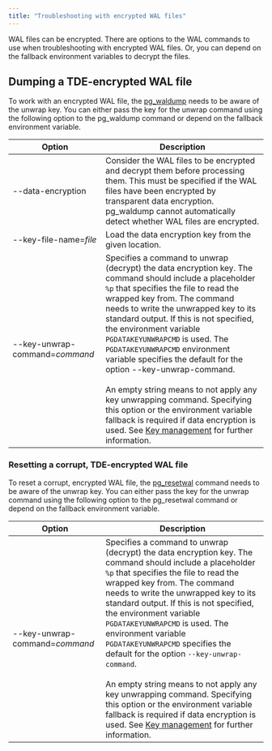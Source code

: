 ```yaml
---
title: "Troubleshooting with encrypted WAL files"
---
```


WAL files can be encrypted. There are options to the WAL commands to use when troubleshooting with encrypted WAL files. Or, you can depend on the fallback environment variables to decrypt the files.

## Dumping a TDE-encrypted WAL file

To work with an encrypted WAL file, the [pg_waldump](https://www.postgresql.org/docs/15/pgwaldump.html) needs to be aware of the unwrap key. You can either pass the key for the unwrap command using the following option to the pg_waldump command or depend on the fallback environment variable.

| Option | Description | 
| ------- | ---------- |
| --data-encryption | Consider the WAL files to be encrypted and decrypt them before processing them. This must be specified if the WAL files have been encrypted by transparent data encryption. pg_waldump cannot automatically detect whether WAL files are encrypted. |
| --key-file-name=*file* | Load the data encryption key from the given location.
| --key-unwrap-command=*command* | Specifies a command to unwrap (decrypt) the data encryption key. The command should include a placeholder `%p` that specifies the file to read the wrapped key from. The command needs to write the unwrapped key to its standard output. If this is not specified, the environment variable `PGDATAKEYUNWRAPCMD` is used. The `PGDATAKEYUNWRAPCMD` environment variable specifies the default for the option --key-unwrap-command. <br /> <br /> An empty string means to not apply any key unwrapping command. Specifying this option or the environment variable fallback is required if data encryption is used. See [Key management](/tde/latest/#key-management) for further information. |



### Resetting a corrupt, TDE-encrypted WAL file

To reset a corrupt, encrypted WAL file, the [pg_resetwal](https://www.postgresql.org/docs/15/app-pgresetwal.html) command needs to be aware of the unwrap key. You can either pass the key for the unwrap command using the following option to the pg_resetwal command or depend on the fallback environment variable.

| Option | Description | 
| ------- | ---------- |
| --key-unwrap-command=*command* | Specifies a command to unwrap (decrypt) the data encryption key. The command should include a placeholder `%p` that specifies the file to read the wrapped key from. The command needs to write the unwrapped key to its standard output. If this is not specified, the environment variable `PGDATAKEYUNWRAPCMD` is used. The environment variable `PGDATAKEYUNWRAPCMD` specifies the default for the option `--key-unwrap-command`. <br /> <br /> An empty string means to not apply any key unwrapping command. Specifying this option or the environment variable fallback is required if data encryption is used. See [Key management](/tde/latest/#key-management) for further information. |


